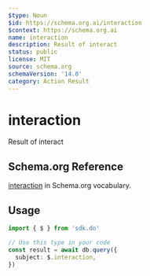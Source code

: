 ```yaml
---
$type: Noun
$id: https://schema.org.ai/interaction
$context: https://schema.org.ai
name: interaction
description: Result of interact
status: public
license: MIT
source: schema.org
schemaVersion: '14.0'
category: Action Result
---
```


# interaction

Result of interact

## Schema.org Reference

[interaction](https://schema.org/InteractAction) in Schema.org vocabulary.

## Usage

```typescript
import { $ } from 'sdk.do'

// Use this type in your code
const result = await db.query({
  subject: $.interaction,
})
```
